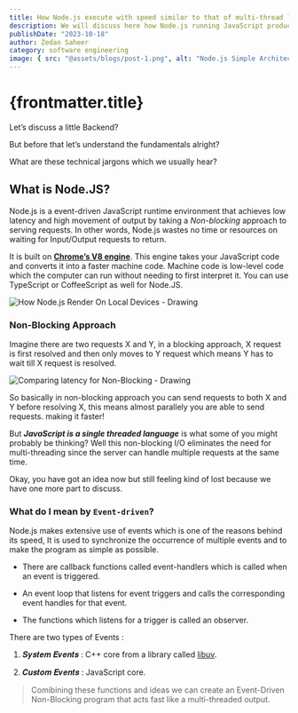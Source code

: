 ```yaml
---
title: How Node.js execute with speed similar to that of multi-thread languages?
description: We will discuss here how Node.js running JavaScript produces an output as fast as multi-thread languages execute. The short summary into the working of the engine inside of Node.js
publishDate: "2023-10-18"
author: Zedan Saheer
category: software engineering
image: { src: "@assets/blogs/post-1.png", alt: "Node.js Simple Architechture" }
---
```


# {frontmatter.title}

Let’s discuss a little Backend?

But before that let’s understand the fundamentals alright?

What are these technical jargons which we usually hear?

## What is Node.JS?

Node.js is a event-driven JavaScript runtime environment that achieves low latency and high movement of output by taking a _Non-blocking_ approach to serving requests. In other words, Node.js wastes no time or resources on waiting for Input/Output requests to return.

It is built on [**Chrome’s V8 engine**](https://v8.dev/). This engine takes your JavaScript code and converts it into a faster machine code. Machine code is low-level code which the computer can run without needing to first interpret it. You can use TypeScript or CoffeeScript as well for Node.JS.

![How Node.js Render On Local Devices - Drawing](https://cdn.jsdelivr.net/gh/zedansaheer/zedansaheer-dotcom@main/src/assets/blogs/post-1.00a.png)

### Non-Blocking Approach

Imagine there are two requests X and Y, in a blocking approach, X request is first resolved and then only moves to Y request which means Y has to wait till X request is resolved.

![Comparing latency for Non-Blocking - Drawing](https://cdn.jsdelivr.net/gh/zedansaheer/zedansaheer-dotcom@main/src/assets/blogs/post-1.00b.png)

So basically in non-blocking approach you can send requests to both X and Y before resolving X, this means almost parallely you are able to send requests. making it faster!

But **_JavaScript is a single threaded language_** is what some of you might probably be thinking? Well this non-blocking I/O eliminates the need for multi-threading since the server can handle multiple requests at the same time.

Okay, you have got an idea now but still feeling kind of lost because we have one more part to discuss.

### What do I mean by `Event-driven`?

Node.js makes extensive use of events which is one of the reasons behind its speed, It is used to synchronize the occurrence of multiple events and to make the program as simple as possible.

- There are callback functions called event-handlers which is called when an event is triggered.

- An event loop that listens for event triggers and calls the corresponding event handles for that event.

- The functions which listens for a trigger is called an observer.

There are two types of Events :

1. 𝑺𝒚𝒔𝒕𝒆𝒎 𝑬𝒗𝒆𝒏𝒕𝒔 : C++ core from a library called [libuv](https://docs.libuv.org/en/v1.x/).

2. 𝑪𝒖𝒔𝒕𝒐𝒎 𝑬𝒗𝒆𝒏𝒕𝒔 : JavaScript core.

> Comibining these functions and ideas we can create an Event-Driven Non-Blocking program that acts fast like a multi-threaded output.
